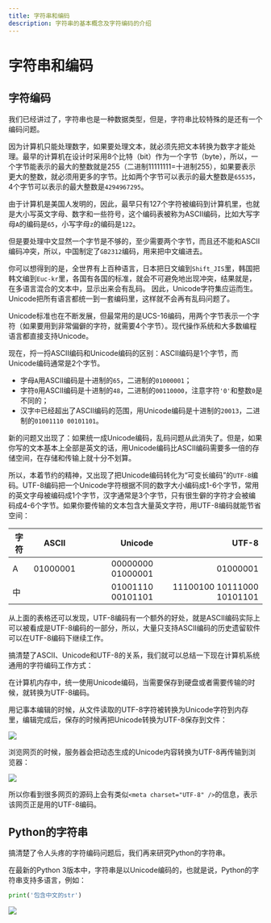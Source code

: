 ```yaml
---
title: 字符串和编码
description: 字符串的基本概念及字符编码的介绍
---
```


# 字符串和编码

## 字符编码

我们已经讲过了，字符串也是一种数据类型，但是，字符串比较特殊的是还有一个编码问题。

因为计算机只能处理数字，如果要处理文本，就必须先把文本转换为数字才能处理。最早的计算机在设计时采用8个比特（bit）作为一个字节（byte），所以，一个字节能表示的最大的整数就是255（二进制11111111=十进制255），如果要表示更大的整数，就必须用更多的字节。比如两个字节可以表示的最大整数是`65535`，4个字节可以表示的最大整数是`4294967295`。

由于计算机是美国人发明的，因此，最早只有127个字符被编码到计算机里，也就是大小写英文字母、数字和一些符号，这个编码表被称为ASCII编码，比如大写字母`A`的编码是`65`，小写字母`z`的编码是`122`。

但是要处理中文显然一个字节是不够的，至少需要两个字节，而且还不能和ASCII编码冲突，所以，中国制定了`GB2312`编码，用来把中文编进去。

你可以想得到的是，全世界有上百种语言，日本把日文编到`Shift_JIS`里，韩国把韩文编到`Euc-kr`里，各国有各国的标准，就会不可避免地出现冲突，结果就是，在多语言混合的文本中，显示出来会有乱码。
因此，Unicode字符集应运而生。Unicode把所有语言都统一到一套编码里，这样就不会再有乱码问题了。

Unicode标准也在不断发展，但最常用的是UCS-16编码，用两个字节表示一个字符（如果要用到非常偏僻的字符，就需要4个字节）。现代操作系统和大多数编程语言都直接支持Unicode。

现在，捋一捋ASCII编码和Unicode编码的区别：ASCII编码是1个字节，而Unicode编码通常是2个字节。

- 字母`A`用ASCII编码是十进制的`65`，二进制的`01000001`；
- 字符`0`用ASCII编码是十进制的`48`，二进制的`00110000`，注意字符`'0'`和整数`0`是不同的；
- 汉字`中`已经超出了ASCII编码的范围，用Unicode编码是十进制的`20013`，二进制的`01001110 00101101`。

新的问题又出现了：如果统一成Unicode编码，乱码问题从此消失了。但是，如果你写的文本基本上全部是英文的话，用Unicode编码比ASCII编码需要多一倍的存储空间，在存储和传输上就十分不划算。

所以，本着节约的精神，又出现了把Unicode编码转化为“可变长编码”的`UTF-8`编码。UTF-8编码把一个Unicode字符根据不同的数字大小编码成1-6个字节，常用的英文字母被编码成1个字节，汉字通常是3个字节，只有很生僻的字符才会被编码成4-6个字节。如果你要传输的文本包含大量英文字符，用UTF-8编码就能节省空间：

| 字符 |  ASCII   |           Unicode |                      UTF-8 |
| ---- | :------: | ----------------: | -------------------------: |
| A    | 01000001 | 00000000 01000001 |                   01000001 |
| 中   |          | 01001110 00101101 | 11100100 10111000 10101101 |

从上面的表格还可以发现，UTF-8编码有一个额外的好处，就是ASCII编码实际上可以被看成是UTF-8编码的一部分，所以，大量只支持ASCII编码的历史遗留软件可以在UTF-8编码下继续工作。

搞清楚了ASCII、Unicode和UTF-8的关系，我们就可以总结一下现在计算机系统通用的字符编码工作方式：

在计算机内存中，统一使用Unicode编码，当需要保存到硬盘或者需要传输的时候，就转换为UTF-8编码。

用记事本编辑的时候，从文件读取的UTF-8字符被转换为Unicode字符到内存里，编辑完成后，保存的时候再把Unicode转换为UTF-8保存到文件：

![](assets/20250715_143156_1.png)

浏览网页的时候，服务器会把动态生成的Unicode内容转换为UTF-8再传输到浏览器：

![](assets/20250715_143224_2.png)

所以你看到很多网页的源码上会有类似`<meta charset="UTF-8" />`的信息，表示该网页正是用的UTF-8编码。

## Python的字符串

搞清楚了令人头疼的字符编码问题后，我们再来研究Python的字符串。

在最新的Python 3版本中，字符串是以Unicode编码的，也就是说，Python的字符串支持多语言，例如：

```python title="python"
print('包含中文的str')
```

![](assets/20250715_143512_3.png)

